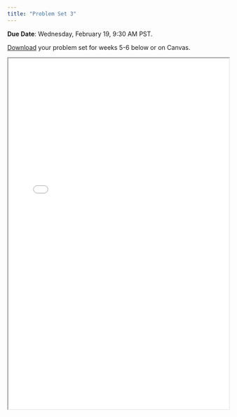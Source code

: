 ```yaml
---
title: "Problem Set 3"
---
```


**Due Date**: Wednesday, February 19, 9:30 AM PST.

[Download](https://github.com/emoriebeck/psc290-dataviz-WQ25/raw/refs/heads/main/assignments/03-problem-sets/03-ps03/03-ps3.zip) your problem set for weeks 5-6 below or on Canvas.

<iframe class="slide-deck" src="/static/ps/problemset3.html" width="100%" height="800">

</iframe>
